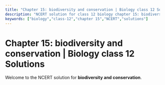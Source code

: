 ```yaml
---
title: "Chapter 15: biodiversity and conservation | Biology class 12 Solutions"
description: "NCERT solution for class 12 biology chapter 15: biodiversity and conservation."
keywords: ["biology","class-12","chapter 15","NCERT","solutions"]
---
```


# Chapter 15: biodiversity and conservation | Biology class 12 Solutions

Welcome to the NCERT solution for **biodiversity and conservation**.
